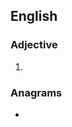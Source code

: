 ==English==

===Adjective===
{{head|en|adjective superlative form}}

# {{en-superlative of|oily}}

===Anagrams===
* {{l|en|iolites}}
